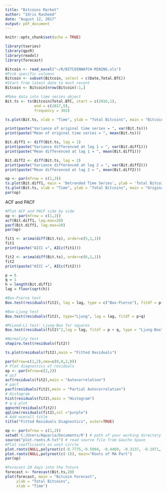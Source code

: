 ```yaml
---
title: "Bitcoins Market"
author: "Idris Rasheed"
date: "August 12, 2017"
output: pdf_document
---
```


```r
knitr::opts_chunk$set(echo = TRUE)
```

```r
library(tseries)
library(qpcR)
library(readxl)
library(forecast)
```

```r
Bitcoin <- read_excel("~/R/BITCOINWATCH-MINING.xls")
#Pick specific columns
Bitcoin <- subset(Bitcoin, select = c(Date,Total.BTC))
#Start from latest date to most recent
Bitcoin <- Bitcoin[nrow(Bitcoin):1,]
```

```r
#Make data into time series object
Bit.ts <- ts(Bitcoin$Total.BTC, start = c(2016,1), 
             end = c(2017,5), 
             frequency = 365)
```

```r
ts.plot(Bit.ts, xlab = "Time", ylab = "Total Bitcoins", main = "Bitcoin Time Series")
```

```r
print(paste("Variance of original time series = ", var(Bit.ts)))
print(paste("Mean of original time series = ", mean(Bit.ts)))
```

```r
Bit.diff1 <- diff(Bit.ts, lag = 1)
print(paste("Variance differenced at lag 1 = ", var(Bit.diff1)))
print(paste("Mean differenced at lag 1 = ", mean(Bit.diff1)))
```

```r
Bit.diff2 <- diff(Bit.ts, lag = 2)
print(paste("Variance differenced at lag 2 = ", var(Bit.diff2)))
print(paste("Mean differenced at lag 2 = ", mean(Bit.diff2)))
```

```r
op <- par(mfrow = c(1,2))
ts.plot(Bit.diff1, main = 'Detrended Time Series', ylab = 'Total Bitcoins', xlab = 'Time')
ts.plot(Bit.ts, xlab = "Time", ylab = "Total Bitcoins", main = "Original Time Series")
par(op)
```

ACF and PACF
```r
#Plot ACF and PACF side by side
op <- par(mfrow = c(1,2))
acf(Bit.diff1, lag.max=20)
pacf(Bit.diff1, lag.max=20)
par(op)
```

```r
fit1 <- arima(diff(Bit.ts), order=c(5,1,1))
fit1
print(paste("AICC =", AICc(fit1)))
```

```r
fit2 <- arima(diff(Bit.ts), order=c(6,1,1)) 
fit2
print(paste("AICC =", AICc(fit2)))
```

```r
p = 6
q = 1
h = length(Bit.diff1)
lag = floor(sqrt(h))
```

```r
#Box-Pierce test
Box.test(residuals(fit2), lag = lag, type = c("Box-Pierce"), fitdf = p+q)
```

```r
#Box-Ljung test
Box.test(residuals(fit2), type="Ljung", lag = lag, fitdf = p+q)
```

```r
#McLeod-Li test: Ljung-Box for squares
Box.test(residuals(fit2)^2,lag = lag, fitdf = p + q, type = "Ljung-Box")
```

```r
#Normality test
shapiro.test(residuals(fit2))
```

```r
ts.plot(residuals(fit2),main = "Fitted Residuals")
```

```r
par(mfrow=c(1,2),oma=c(0,0,2,0))
# Plot diagnostics of residuals
op <- par(mfrow=c(2,2))
# acf
acf(residuals(fit2),main = "Autocorrelation")
# pacf
pacf(residuals(fit2),main = "Partial Autocorrelation")
# Histogram
hist(residuals(fit2),main = "Histogram")
# q-q plot
qqnorm(residuals(fit2))
qqline(residuals(fit2),col ="purple")
# Add overall title
title("Fitted Residuals Diagnostics", outer=TRUE)
```

```r
op <- par(mfrow = c(1,2))
setwd('C:/Users/Aquaria/Documents/R') # path of your working directory
source("plot.roots.R.txt") # read source file from Gaucho Space
#Plot coefficients on unit circle
plot.roots(NULL,polyroot(c(-0.7775,-0.5994, -0.4469, -0.3137, -0.1971, -0.0946)), main="Roots of AR Part")
plot.roots(NULL,polyroot(c(-1)), main="Roots of MA Part")
par(op)
```

```r
#Forecast 20 days into the future
forecast <- forecast(Bit.ts,20)
plot(forecast, main = "Bitcoin Forecast", 
     ylab = "Total Bitcoins", 
     xlab = "Time")
```
